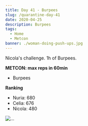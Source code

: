 ```yaml
---
title: Day 41 - Burpees
slug: /quarantine-day-41
date: 2020-04-25
description: Burpees
tags:
  - Home
  - Metcon
banner: ./woman-doing-push-ups.jpg
---
```


Nicola's challenge. 1h of Burpees.

**METCON: max reps in 60min**<br/>
* Burpees

**Ranking**
* Nuria: 680
* Celia: 676
* Nicola: 480

![...](./woman-doing-push-ups.jpg)
